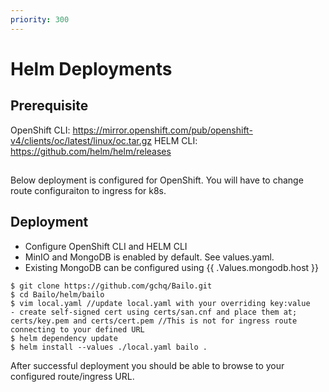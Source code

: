```yaml
---
priority: 300
---
```



# Helm Deployments


## Prerequisite

OpenShift CLI: https://mirror.openshift.com/pub/openshift-v4/clients/oc/latest/linux/oc.tar.gz HELM CLI:
https://github.com/helm/helm/releases

##

Below deployment is configured for OpenShift. You will have to change route configuraiton to ingress for k8s.

## Deployment

- Configure OpenShift CLI and HELM CLI
- MinIO and MongoDB is enabled by default. See values.yaml.
- Existing MongoDB can be configured using \{\{ .Values.mongodb.host \}\}

```
$ git clone https://github.com/gchq/Bailo.git
$ cd Bailo/helm/bailo
$ vim local.yaml //update local.yaml with your overriding key:value
- create self-signed cert using certs/san.cnf and place them at; certs/key.pem and certs/cert.pem //This is not for ingress route connecting to your defined URL
$ helm dependency update
$ helm install --values ./local.yaml bailo .
```

After successful deployment you should be able to browse to your configured route/ingress URL.
